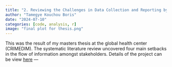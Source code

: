 ```yaml
---
title: "2. Reviewing the Challenges in Data Collection and Reporting by Humanitarian Organizations in Armed Conflicts"
author: "Tamegye Kouchou Boris"
date: "2024-07-10"
categories: [code, analysis, r]
image: "final plot for thesis.png"
---
```


This was the result of my masters thesis at the global health center (CRIMEDIM). The systematic literature review uncovered four main setbacks in the flow of information amongst stakeholders. Details of the project can be view [here](https://github.com/borison365/Global-health-thesis){target="blank"} ---
